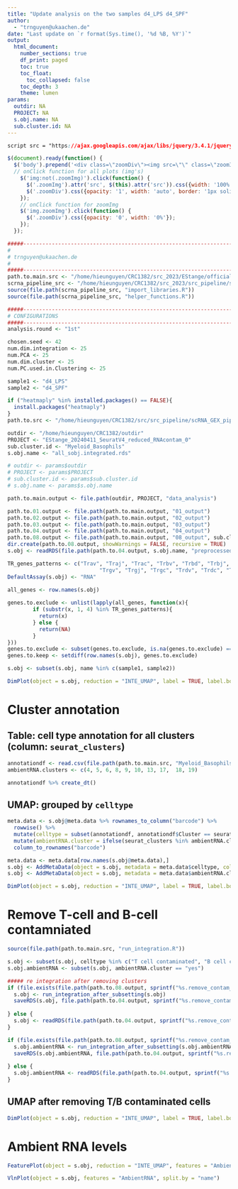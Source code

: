 ```yaml
---
title: "Update analysis on the two samples d4_LPS d4_SPF"
author:
  - "trnguyen@ukaachen.de"
date: "Last update on `r format(Sys.time(), '%d %B, %Y')`"
output:
  html_document:
    number_sections: true
    df_print: paged
    toc: true
    toc_float:
      toc_collapsed: false
    toc_depth: 3
    theme: lumen
params:
  outdir: NA
  PROJECT: NA
  s.obj.name: NA
  sub.cluster.id: NA
---
```

  
```css
script src = "https://ajax.googleapis.com/ajax/libs/jquery/3.4.1/jquery.min.js"
```

```js
$(document).ready(function() {
  $('body').prepend('<div class=\"zoomDiv\"><img src=\"\" class=\"zoomImg\"></div>');
  // onClick function for all plots (img's)
    $('img:not(.zoomImg)').click(function() {
      $('.zoomImg').attr('src', $(this).attr('src')).css({width: '100%'});
      $('.zoomDiv').css({opacity: '1', width: 'auto', border: '1px solid white', borderRadius: '5px', position: 'fixed', top: '50%', left: '50%', marginRight: '-50%', transform: 'translate(-50%, -50%)', boxShadow: '0px 0px 50px #888888', zIndex: '50', overflow: 'auto', maxHeight: '100%'});
    });
    // onClick function for zoomImg
    $('img.zoomImg').click(function() {
      $('.zoomDiv').css({opacity: '0', width: '0%'}); 
    });
  });
```

<style type="text/css">
    div.datatables { height: auto !important;}
</style>

```r
#####----------------------------------------------------------------------#####
#
# trnguyen@ukaachen.de
#
#####----------------------------------------------------------------------#####
path.to.main.src <- "/home/hieunguyen/CRC1382/src_2023/EStange/official_SeuratV4"
scrna_pipeline_src <- "/home/hieunguyen/CRC1382/src_2023/src_pipeline/scRNA_GEX_pipeline/processes_src"
source(file.path(scrna_pipeline_src, "import_libraries.R"))
source(file.path(scrna_pipeline_src, "helper_functions.R"))

#####----------------------------------------------------------------------#####
# CONFIGURATIONS 
#####----------------------------------------------------------------------#####
analysis.round <- "1st"

chosen.seed <- 42
num.dim.integration <- 25 
num.PCA <- 25
num.dim.cluster <- 25
num.PC.used.in.Clustering <- 25

sample1 <- "d4_LPS"
sample2 <- "d4_SPF"

if ("heatmaply" %in% installed.packages() == FALSE){
  install.packages("heatmaply")
}
path.to.src <- "/home/hieunguyen/CRC1382/src/src_pipeline/scRNA_GEX_pipeline/processes_src"

outdir <- "/home/hieunguyen/CRC1382/outdir"
PROJECT <- "EStange_20240411_SeuratV4_reduced_RNAcontam_0"
sub.cluster.id <- "Myeloid_Basophils"
s.obj.name <- "all_sobj.integrated.rds"

# outdir <- params$outdir
# PROJECT <- params$PROJECT
# sub.cluster.id <- params$sub.cluster.id
# s.obj.name <- params$s.obj.name

path.to.main.output <- file.path(outdir, PROJECT, "data_analysis")

path.to.01.output <- file.path(path.to.main.output, "01_output")
path.to.02.output <- file.path(path.to.main.output, "02_output")
path.to.03.output <- file.path(path.to.main.output, "03_output")
path.to.04.output <- file.path(path.to.main.output, "04_output")
path.to.08.output <- file.path(path.to.main.output, "08_output", sub.cluster.id)
dir.create(path.to.08.output, showWarnings = FALSE, recursive = TRUE)
s.obj <- readRDS(file.path(path.to.04.output, s.obj.name, "preprocessed_subcluster_obj", sprintf("preprocessed_subclusters_%s.rds", sub.cluster.id)))
```

```r
TR_genes_patterns <- c("Trav", "Traj", "Trac", "Trbv", "Trbd", "Trbj", "Trbc",
                             "Trgv", "Trgj", "Trgc", "Trdv", "Trdc", "Trdj") 
DefaultAssay(s.obj) <- "RNA"

all_genes <- row.names(s.obj)
      
genes.to.exclude <- unlist(lapply(all_genes, function(x){
        if (substr(x, 1, 4) %in% TR_genes_patterns){
          return(x)
        } else {
          return(NA)
        }
}))
genes.to.exclude <- subset(genes.to.exclude, is.na(genes.to.exclude) == FALSE)
genes.to.keep <- setdiff(row.names(s.obj), genes.to.exclude)
```

```r
s.obj <- subset(s.obj, name %in% c(sample1, sample2))
```

```r
DimPlot(object = s.obj, reduction = "INTE_UMAP", label = TRUE, label.box = TRUE, repel = TRUE, group.by = "seurat_clusters")
```

# Cluster annotation

## Table: cell type annotation for all clusters  (column: `seurat_clusters`)

```r
annotationdf <- read.csv(file.path(path.to.main.src, "Myeloid_Basophils_cluster_annotations.csv"))#
ambientRNA.clusters <- c(4, 5, 6, 8, 9, 10, 13, 17,  18, 19)

annotationdf %>% create_dt()
```

## UMAP: grouped by `celltype`
```r
meta.data <- s.obj@meta.data %>% rownames_to_column("barcode") %>%
  rowwise() %>%
  mutate(celltype = subset(annotationdf, annotationdf$Cluster == seurat_clusters)$CellType) %>%
  mutate(ambientRNA.cluster = ifelse(seurat_clusters %in% ambientRNA.clusters, "yes", "no")) %>%
  column_to_rownames("barcode")

meta.data <- meta.data[row.names(s.obj@meta.data),]
s.obj <- AddMetaData(object = s.obj, metadata = meta.data$celltype, col.name = "celltype")
s.obj <- AddMetaData(object = s.obj, metadata = meta.data$ambientRNA.cluster, col.name = "ambientRNA.cluster")
```

```r
DimPlot(object = s.obj, reduction = "INTE_UMAP", label = TRUE, label.box = TRUE, repel = TRUE, group.by = "celltype")
```

# Remove T-cell and B-cell contamniated
```r
source(file.path(path.to.main.src, "run_integration.R"))

s.obj <- subset(s.obj, celltype %in% c("T cell contaminated", "B cell contaminated") == FALSE)
s.obj.ambientRNA <- subset(s.obj, ambientRNA.cluster == "yes")

##### re integration after removing clusters
if (file.exists(file.path(path.to.08.output, sprintf("%s.remove_contam_T_B_cells.rds", sub.cluster.id))) == FALSE){
  s.obj <- run_integration_after_subsetting(s.obj)
  saveRDS(s.obj, file.path(path.to.04.output, sprintf("%s.remove_contam_T_B_cells.rds", sub.cluster.id)))
  
} else {
  s.obj <- readRDS(file.path(path.to.04.output, sprintf("%s.remove_contam_T_B_cells.rds", sub.cluster.id)))
}

if (file.exists(file.path(path.to.08.output, sprintf("%s.remove_contam_T_B_cells.ambientRNAonly.rds", sub.cluster.id))) == FALSE){
  s.obj.ambientRNA <- run_integration_after_subsetting(s.obj.ambientRNA)
  saveRDS(s.obj.ambientRNA, file.path(path.to.04.output, sprintf("%s.remove_contam_T_B_cells.ambientRNAonly.rds", sub.cluster.id)))
  
} else {
  s.obj.ambientRNA <- readRDS(file.path(path.to.04.output, sprintf("%s.remove_contam_T_B_cells.ambientRNAonly.rds", sub.cluster.id)))
}
```

## UMAP after removing T/B contaminated cells
```r
DimPlot(object = s.obj, reduction = "INTE_UMAP", label = TRUE, label.box = TRUE, repel = TRUE, group.by = "celltype")
```

# Ambient RNA levels
```r
FeaturePlot(object = s.obj, reduction = "INTE_UMAP", features = "AmbientRNA", split.by = "name")
```

```r
VlnPlot(object = s.obj, features = "AmbientRNA", split.by = "name")
```